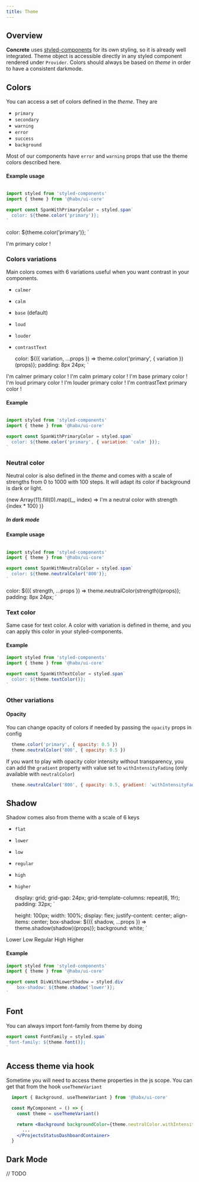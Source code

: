```yaml
---
title: Theme
---
```








## Overview

**Concrete** uses [styled-components](https://styled-components.com/) for its own styling, so it is already well integrated.
Theme object is accessible directly in any styled component rendered under `Provider`.
Colors should always be based on *theme* in order to have a consistent darkmode.

## Colors

You can access a set of colors defined in the _theme_. They are
* `primary`
* `secondary`
* `warning`
* `error`
* `success`
* `background`

Most of our components have `error` and `warning` props that use the theme colors described here.

#### Example usage

```jsx

import styled from 'styled-components'
import { theme } from '@habx/ui-core'

export const SpanWithPrimaryColor = styled.span`
  color: ${theme.color('primary')};
`

```

  color: ${theme.color('primary')};
`

<SpanWithPrimaryColor>I'm primary color !</SpanWithPrimaryColor>

### Colors variations

Main colors comes with 6 variations useful when you want contrast in your components.

* `calmer`
* `calm`
* `base` (default)
* `loud`
* `louder`
* `contrastText`

  color: ${({ variation, ...props }) => theme.color('primary', { variation })(props)};
  padding: 8px 24px;
`

<DocuBackground backgroundColor={palette.neutralWhiteWithIntensityFading[900]}>
  <DivWithPrimaryCalmColor variation='calmer'>I'm calmer primary color !</DivWithPrimaryCalmColor>
  <DivWithPrimaryCalmColor variation='calm'>I'm calm primary color !</DivWithPrimaryCalmColor>
  <DivWithPrimaryCalmColor variation='base'>I'm base primary color !</DivWithPrimaryCalmColor>
  <DivWithPrimaryCalmColor variation='loud'>I'm loud primary color !</DivWithPrimaryCalmColor>
  <DivWithPrimaryCalmColor variation='louder'>I'm louder primary color !</DivWithPrimaryCalmColor>
  <DivWithPrimaryCalmColor variation='contrastText'>I'm contrastText primary color !</DivWithPrimaryCalmColor>
</DocuBackground>

#### Example

```jsx

import styled from 'styled-components'
import { theme } from '@habx/ui-core'

export const SpanWithPrimaryColor = styled.span`
  color: ${theme.color('primary', { variation: 'calm' })};
`

```


### Neutral color

Neutral color is also defined in the _theme_ and comes with a scale of strengths from 0 to 1000 with 100 steps.
It will adapt its color if background is dark or light.


  <div>
    {new Array(11).fill(0).map((_, index) =>
      <DivWithNeutralColor key={index} strength={`${index * 100}`}>I'm a neutral color with
        strength {index * 100}</DivWithNeutralColor>
    )}
  </div>

<Background backgroundColor={palette.neutralWhiteWithIntensityFading[900]}>
  <NeutralColorExample />
</Background>

##### In dark mode

<Background backgroundColor={palette.neutralWhiteWithIntensityFading[100]}>
  <NeutralColorExample/>
</Background>


#### Example usage
```jsx

import styled from 'styled-components'
import { theme } from '@habx/ui-core'

export const SpanWithNeutralColor = styled.span`
  color: ${theme.neutralColor('800')};
`

```

  color: ${({ strength, ...props }) => theme.neutralColor(strength)(props)};
  padding: 8px 24px;
`

### Text color

Same case for text color. A color with variation is defined in theme, and you can apply this color in your styled-components.

#### Example

```jsx
import styled from 'styled-components'
import { theme } from '@habx/ui-core'

export const SpanWithTextColor = styled.span`
  color: ${theme.textColor()};
`
```

### Other variations

#### Opacity

You can change opacity of colors if needed by passing the `opacity` props in config

```js
  theme.color('primary', { opacity: 0.5 })
  theme.neutralColor('800', { opacity: 0.5 })
```

If you want to play with opacity color intensity without transparency, you can add the `gradient` property with value set
to `withIntensityFading` (only available with `neutralColor`)

```js
  theme.neutralColor('800', { opacity: 0.5, gradient: 'withIntensityFading' })
```

## Shadow

Shadow comes also from theme with a scale of 6 keys
* `flat`
* `lower`
* `low`
* `regular`
* `high`
* `higher`

  display: grid;
  grid-gap: 24px;
  grid-template-columns: repeat(6, 1fr);
  padding: 32px;
`

  height: 100px;
  width: 100%;
  display: flex;
  justify-content: center;
  align-items: center;
  box-shadow: ${({ shadow, ...props }) => theme.shadow(shadow)(props)};
  background: white;
`

<Background backgroundColor={palette.neutralWhiteWithIntensityFading[900]}>
  <ShadowBoxContainer>
    <ShadowBox shadow='lower'><Text>Lower</Text></ShadowBox>
    <ShadowBox shadow='low'><Text>Low</Text></ShadowBox>
    <ShadowBox shadow='regular'><Text>Regular</Text></ShadowBox>
    <ShadowBox shadow='high'><Text>High</Text></ShadowBox>
    <ShadowBox shadow='higher'><Text>Higher</Text></ShadowBox>
  </ShadowBoxContainer>
</Background>


#### Example

```jsx
import styled from 'styled-components'
import { theme } from '@habx/ui-core'

export const DivWithLowerShadow = styled.div`
    box-shadow: ${theme.shadow('lower')};
`
```


## Font

You can always import font-family from theme by doing

```jsx
export const FontFamily = styled.span`
 font-family: ${theme.font()};
`
```


## Access theme via hook

Sometime you will need to access theme properties in the js scope. You can get that from the hook `useThemeVariant`

```jsx
  import { Background, useThemeVariant } from '@habx/ui-core'

  const MyComponent = () => {
    const theme = useThemeVariant()

    return <Background backgroundColor={theme.neutralColor.withIntensityFading[200]}>
      ...
    </ProjectsStatusDashboardContainer>
  }
```


## Dark Mode

// TODO
